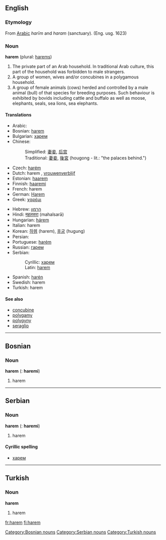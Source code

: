 ==English==
{{wikipedia}}
===Etymology===
From [[Arabic]] ''harīm'' and ''haram'' (sanctuary). (Eng. usg. 1623)

===Noun===
'''harem''' (plural: [[harem]]s)

#The private part of an Arab household. In traditional Arab culture, this part of the household was forbidden to male strangers.
#A group of women, wives and/or concubines in a polygamous household.
#A group of female animals (cows) herded and controlled by a male animal (bull) of that species for breeding purposes. Such behaviour is exhibited by bovids including cattle and buffalo as well as moose, elephants, seals, sea lions, sea elephants.

====Translations====
{{top}}
*Arabic: {{ARchar|[[حريم]]}}
*Bosnian: [[harem#Bosnian|harem]] {{m}}
*Bulgarian: [[харем#Bulgarian|харем]] {{m}}
*Chinese:
*:Simplified: [[妻妾]], [[后宫]]
*:Traditional: [[妻妾]], [[後宮]] (hougong - lit.: "the palaces behind.")
*Czech: [[harém]] {{m}}
*Dutch: harem {{m}}, [[vrouwenverblijf]]
*Estonian: [[haarem]]
*Finnish: [[haaremi]]
*French: harem {{m}}
*German: [[Harem]] {{m}}
*Greek: [[χαρέμι]]
{{mid}}
*Hebrew: [[הרמון]]
*Hindi: [[महलसरा]] (mahalsarā)
*Hungarian: [[hárem]]
*Italian: harem
*Korean: [[하렘]] (harem), [[후궁]] (hugung)
*Persian: {{FAchar|[[حريم]]}}
*Portuguese: [[harém]] {{m}}
*Russian: [[гарем]] {{m}}
*Serbian:
*:Cyrillic: [[харем#Serbian|харем]] {{m}}
*:Latin: [[harem#Serbian|harem]] {{m}}
*Spanish: [[harén]]
*Swedish: harem {{n}}
*Turkish: harem
{{bottom}}

====See also====
* [[concubine]]
* [[polygamy]]
* [[polygyny]]
* [[seraglio]]

----

==Bosnian==
===Noun===
'''harem''' {{m}} {{s}} ({{p}}: '''haremi''')
#harem
[[Category:Bosnian nouns]]

----

==Serbian==
===Noun===
'''harem''' {{m}} {{s}} ({{p}}: '''haremi''')
#harem
====Cyrillic spelling====
*[[харем#Serbian|харем]]
[[Category:Serbian nouns]]

----

==Turkish==
===Noun===
'''harem'''
#harem
[[Category:Turkish nouns]]

[[fr:harem]]
[[fi:harem]]